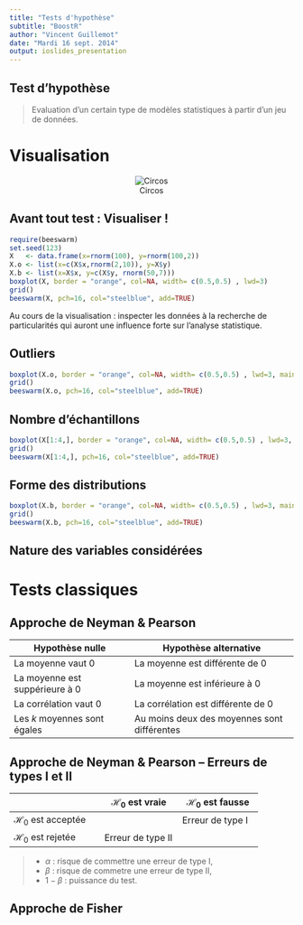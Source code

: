 ```yaml
---
title: "Tests d'hypothèse"
subtitle: "BoostR"
author: "Vincent Guillemot"
date: "Mardi 16 sept. 2014"
output: ioslides_presentation
---
```


## Test d'hypothèse

> Evaluation d'un certain type de modèles statistiques à partir d'un jeu de données.


# Visualisation

<center>
![Circos](../images/circos.png)
</center>

## Avant tout test : Visualiser !

```r
require(beeswarm)
set.seed(123)
X   <- data.frame(x=rnorm(100), y=rnorm(100,2))
X.o <- list(x=c(X$x,rnorm(2,10)), y=X$y)
X.b <- list(x=X$x, y=c(X$y, rnorm(50,7)))
boxplot(X, border = "orange", col=NA, width= c(0.5,0.5) , lwd=3)
grid()
beeswarm(X, pch=16, col="steelblue", add=TRUE)
```

Au cours de la visualisation : inspecter les données à la recherche de particularités qui auront une influence forte sur l'analyse statistique.

## Outliers

```r
boxplot(X.o, border = "orange", col=NA, width= c(0.5,0.5) , lwd=3, main="Outliers")
grid()
beeswarm(X.o, pch=16, col="steelblue", add=TRUE)
```

## Nombre d'échantillons

```r
boxplot(X[1:4,], border = "orange", col=NA, width= c(0.5,0.5) , lwd=3, main="Trop peu d'échantillons")
grid()
beeswarm(X[1:4,], pch=16, col="steelblue", add=TRUE)
```

## Forme des distributions

```r
boxplot(X.b, border = "orange", col=NA, width= c(0.5,0.5) , lwd=3, main="Distribution bimodale")
grid()
beeswarm(X.b, pch=16, col="steelblue", add=TRUE)
```

## Nature des variables considérées

# Tests classiques

## Approche de Neyman & Pearson

Hypothèse nulle | Hypothèse alternative
--- | ----
La moyenne vaut 0 | La moyenne est différente de 0
La moyenne est suppérieure à 0 | La moyenne est inférieure à 0
La corrélation vaut 0 | La corrélation est différente de 0
Les $k$ moyennes sont égales | Au moins deux des moyennes sont différentes

## Approche de Neyman & Pearson -- Erreurs de types I et II

|                              | $\mathcal H_0$ est vraie | $\mathcal H_0$ est fausse |
|------------------------------|--------------------------|---------------------------|
| $\mathcal H_0$ est acceptée  |                          |    Erreur de type I       |
| $\mathcal H_0$ est rejetée   |     Erreur de type II    |                           |


> - $\alpha$ : risque de commettre une erreur de type I,
> - $\beta$  : risque de commetre une erreur de type II,
> - $1-\beta$  : puissance du test.


## Approche de Fisher


